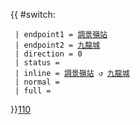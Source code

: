 {{ #switch: {{{format|}}}
  | endpoint1 = [[調景嶺站公共運輸交匯處|調景嶺站]]
  | endpoint2 = [[九龍城]]
  | direction = 0
  | status = 
  | inline = [[調景嶺站公共運輸交匯處|調景嶺站]] ↺ [[九龍城]]
  | normal = 
  | full =
}}<noinclude>[[category:新界專線小巴路線模板|110]]</noinclude>
